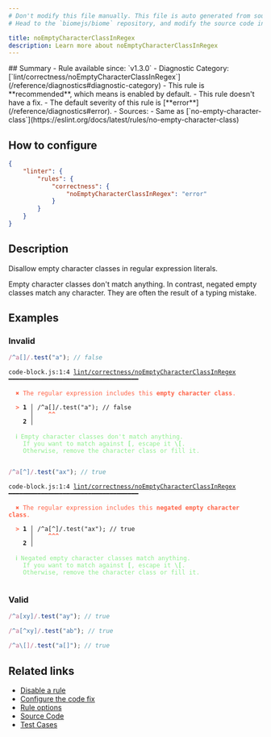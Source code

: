 ```yaml
---
# Don't modify this file manually. This file is auto generated from source, and you will lose your changes next time the website is built.
# Head to the `biomejs/biome` repository, and modify the source code in there.

title: noEmptyCharacterClassInRegex
description: Learn more about noEmptyCharacterClassInRegex
---
```


<Tabs>
<TabItem label="JavaScript (and super languages)" icon="seti:javascript">
## Summary
- Rule available since: `v1.3.0`
- Diagnostic Category: [`lint/correctness/noEmptyCharacterClassInRegex`](/reference/diagnostics#diagnostic-category)
- This rule is **recommended**, which means is enabled by default.
- This rule doesn't have a fix.
- The default severity of this rule is [**error**](/reference/diagnostics#error).
- Sources: 
  - Same as [`no-empty-character-class`](https://eslint.org/docs/latest/rules/no-empty-character-class)

## How to configure
```json title="biome.json"
{
	"linter": {
		"rules": {
			"correctness": {
				"noEmptyCharacterClassInRegex": "error"
			}
		}
	}
}

```
## Description
Disallow empty character classes in regular expression literals.

Empty character classes don't match anything.
In contrast, negated empty classes match any character.
They are often the result of a typing mistake.

## Examples

### Invalid

```js
/^a[]/.test("a"); // false
```

<pre class="language-text"><code class="language-text">code-block.js:1:4 <a href="https://biomejs.dev/linter/rules/no-empty-character-class-in-regex">lint/correctness/noEmptyCharacterClassInRegex</a> ━━━━━━━━━━━━━━━━━━━━━━━━━━━━━━━━━━━━<br /><br />  <strong><span style="color: Tomato;">✖</span></strong> <span style="color: Tomato;">The regular expression includes this </span><span style="color: Tomato;"><strong>empty character class</strong></span><span style="color: Tomato;">.</span><br />  <br />  <strong><span style="color: Tomato;">&gt;</span></strong> <strong>1 │ </strong>/^a[]/.test(&quot;a&quot;); // false<br />   <strong>   │ </strong>   <strong><span style="color: Tomato;">^</span></strong><strong><span style="color: Tomato;">^</span></strong><br />    <strong>2 │ </strong><br />  <br />  <strong><span style="color: lightgreen;">ℹ</span></strong> <span style="color: lightgreen;">Empty character classes don't match anything.<br /></span>    <span style="color: lightgreen;">If you want to match against </span><span style="color: lightgreen;"><strong>[</strong></span><span style="color: lightgreen;">, escape it </span><span style="color: lightgreen;"><strong>&#92;[</strong></span><span style="color: lightgreen;">.<br /></span>    <span style="color: lightgreen;">Otherwise, remove the character class or fill it.</span><br />  <br /></code></pre>

```js
/^a[^]/.test("ax"); // true
```

<pre class="language-text"><code class="language-text">code-block.js:1:4 <a href="https://biomejs.dev/linter/rules/no-empty-character-class-in-regex">lint/correctness/noEmptyCharacterClassInRegex</a> ━━━━━━━━━━━━━━━━━━━━━━━━━━━━━━━━━━━━<br /><br />  <strong><span style="color: Tomato;">✖</span></strong> <span style="color: Tomato;">The regular expression includes this </span><span style="color: Tomato;"><strong>negated empty character class</strong></span><span style="color: Tomato;">.</span><br />  <br />  <strong><span style="color: Tomato;">&gt;</span></strong> <strong>1 │ </strong>/^a[^]/.test(&quot;ax&quot;); // true<br />   <strong>   │ </strong>   <strong><span style="color: Tomato;">^</span></strong><strong><span style="color: Tomato;">^</span></strong><strong><span style="color: Tomato;">^</span></strong><br />    <strong>2 │ </strong><br />  <br />  <strong><span style="color: lightgreen;">ℹ</span></strong> <span style="color: lightgreen;">Negated empty character classes match anything.<br /></span>    <span style="color: lightgreen;">If you want to match against </span><span style="color: lightgreen;"><strong>[</strong></span><span style="color: lightgreen;">, escape it </span><span style="color: lightgreen;"><strong>&#92;[</strong></span><span style="color: lightgreen;">.<br /></span>    <span style="color: lightgreen;">Otherwise, remove the character class or fill it.</span><br />  <br /></code></pre>

### Valid

```js
/^a[xy]/.test("ay"); // true
```

```js
/^a[^xy]/.test("ab"); // true
```

```js
/^a\[]/.test("a[]"); // true
```

## Related links

- [Disable a rule](/linter/#disable-a-rule)
- [Configure the code fix](/linter#configure-the-code-fix)
- [Rule options](/linter/#rule-options)
- [Source Code](https://github.com/biomejs/biome/blob/main/crates/biome_js_analyze/src/lint/correctness/no_empty_character_class_in_regex.rs)
- [Test Cases](https://github.com/biomejs/biome/blob/main/crates/biome_js_analyze/tests/specs/correctness/noEmptyCharacterClassInRegex)

</TabItem>
</Tabs>

